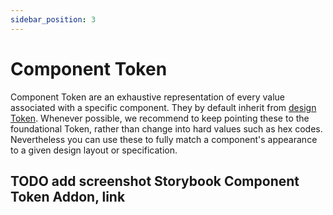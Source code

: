 ```yaml
---
sidebar_position: 3
---
```


# Component Token

Component Token are an exhaustive representation of every value associated with a specific component. They by default inherit from [design Token](/docs/basics/token/design-token). Whenever possible, we recommend to keep pointing these to the foundational Token, rather than change into hard values such as hex codes. Nevertheless you can use these to fully match a component's appearance to a given design layout or specification.

## TODO add screenshot Storybook Component Token Addon, link
